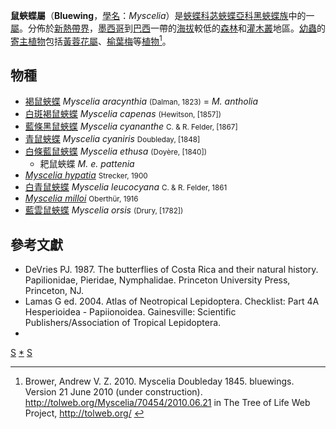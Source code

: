 {{NoteTA
|G1=Butterfly
}}
{{Automatic taxobox
| taxon = Myscelia
| authority = Doubleday, 1845
| image = Iz - Myscelia ethusa - 2.jpg
| image_caption = [[白條藍鼠蛺蝶|白條藍鼠蛺蝶]] <br/>''Myscelia ethusa''
| type_species = [[藍雲鼠蛺蝶|藍雲鼠蛺蝶]]<br />''Myscelia orsis'' 
| type_species_authority = Drury, [1782]
| subdivision_ranks = 物種
| subdivision = 共9種，詳見正文。
| symonyms = 
* ''Sagaritis'' <small>Hübner, 1821</small>
}}

'''鼠蛺蝶屬'''（'''Bluewing'''，[[學名|學名]]：''Myscelia''）是[[蛺蝶科|蛺蝶科]][[苾蛺蝶亞科|苾蛺蝶亞科]][[黑蛺蝶族|黑蛺蝶族]]中的一[[屬_(生物)|屬]]。分佈於[[新熱帶界|新熱帶界]]，[[墨西哥|墨西哥]]到[[巴西|巴西]]一帶的[[海拔|海拔]]較低的[[森林|森林]]和[[灌木叢|灌木叢]]地區。[[幼蟲|幼蟲]]的[[寄主植物|寄主植物]]包括[[黃蓉花屬|黃蓉花屬]]、[[榆葉梅|榆葉梅]]等[[植物|植物]]<ref>Brower, Andrew V. Z. 2010. Myscelia Doubleday 1845. bluewings. Version 21 June 2010 (under construction). http://tolweb.org/Myscelia/70454/2010.06.21 in The Tree of Life Web Project, http://tolweb.org/ {{Wayback|url=http://tolweb.org/ |date=20110515100516 }}</ref>。

== 物種 ==
* [[褐鼠蛺蝶|褐鼠蛺蝶]] ''Myscelia aracynthia'' <small>(Dalman, 1823)</small> = ''M. antholia''
* [[白斑褐鼠蛺蝶|白斑褐鼠蛺蝶]] ''Myscelia capenas'' <small>(Hewitson, [1857])</small>
* [[藍條黑鼠蛺蝶|藍條黑鼠蛺蝶]] ''Myscelia cyananthe'' <small>C. & R. Felder, [1867]</small>
* [[青鼠蛺蝶|青鼠蛺蝶]] ''Myscelia cyaniris'' <small>Doubleday, [1848]</small>
* [[白條藍鼠蛺蝶|白條藍鼠蛺蝶]] ''Myscelia ethusa'' <small>(Doyère, [1840])</small>
** 耙鼠蛺蝶 ''M. e. pattenia''
* ''[[Myscelia_hypatia|Myscelia hypatia]]'' <small>Strecker, 1900</small>
* [[白青鼠蛺蝶|白青鼠蛺蝶]] ''Myscelia leucocyana'' <small>C. & R. Felder, 1861</small>
* ''[[Myscelia_milloi|Myscelia milloi]]'' <small>Oberthür, 1916</small>
* [[藍雲鼠蛺蝶|藍雲鼠蛺蝶]] ''Myscelia orsis'' <small>(Drury, [1782])</small>

== 參考文獻 ==
{{reflist}}
* DeVries PJ. 1987. The butterflies of Costa Rica and their natural history. Papilionidae, Pieridae, Nymphalidae. Princeton University Press, Princeton, NJ.
* Lamas G ed. 2004. Atlas of Neotropical Lepidoptera. Checklist: Part 4A Hesperioidea - Papiionoidea. Gainesville: Scientific Publishers/Association of Tropical Lepidoptera.
* {{Cite book | author = 寿建新 周尧 李宇飞 | title = 世界蝴蝶分類名錄 | location = 中國 | publisher = 陝西科學技術出版社 | date = 2006-04-01 | ISBN = 9787536936768 | language= zh-hans }}

{{Commons category|Myscelia}}

{{苾蛺蝶亞科}}

{{Taxonbar}}
[[Category:1845年描述的分类群|S]]
[[Category:鼠蛺蝶屬|*]]
[[Category:黑蛺蝶族|S]]